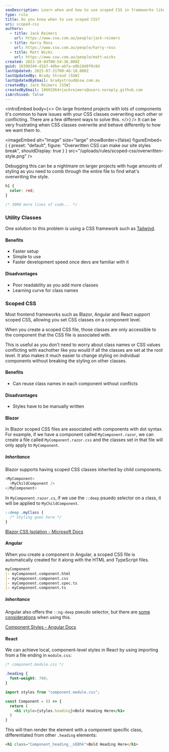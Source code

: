 ```yaml
---
seoDescription: Learn when and how to use scoped CSS in frameworks like Blazor, Angular, and React to avoid class conflicts and ensure consistent component styling.
type: rule
title: Do you know when to use scoped CSS?
uri: scoped-css
authors:
  - title: Jack Reimers
    url: https://www.ssw.com.au/people/jack-reimers
  - title: Harry Ross
    url: https://www.ssw.com.au/people/harry-ross
  - title: Matt Wicks
    url: https://www.ssw.com.au/people/matt-wicks
created: 2023-10-04T00:54:36.000Z
guid: 16300344-d1b7-4dbe-abfa-e8b18d8f0c8d
lastUpdated: 2025-07-31T00:46:18.000Z
lastUpdatedBy: Brady Stroud [SSW]
lastUpdatedByEmail: bradystroud@ssw.com.au
createdBy: Jack Reimers [SSW]
createdByEmail: 10693364+jackreimers@users.noreply.github.com
isArchived: false
---
```


<introEmbed
  body={<>
On large frontend projects with lots of components it's common to have issues with your CSS classes overwriting each other or conflicting.
There are a few different ways to solve this.
  </>}
/>
It can be very frustrating when CSS classes overwrite and behave differently to how we want them to.


<imageEmbed
  alt="Image"
  size="large"
  showBorder={false}
  figureEmbed={ {
    preset: "default",
    figure: "Overwritten CSS can make our site styles break",
    shouldDisplay: true
  } }
  src="/uploads/rules/scoped-css/overwritten-style.png"
/>

Debugging this can be a nightmare on larger projects with huge amounts of styling as you need to comb through the entire file to find what's overwriting the style.

```css
h1 {
  color: red;
}

/* 3000 more lines of code... */
```

### Utility Classes

One solution to this problem is using a CSS framework such as [Tailwind](https://tailwindcss.com).

#### Benefits

* Faster setup
* Simple to use
* Faster development speed once devs are familiar with it

#### Disadvantages

* Poor readability as you add more classes
* Learning curve for class names

### Scoped CSS

Most frontend frameworks such as Blazor, Angular and React support scoped CSS, allowing you set CSS classes on a component level.

When you create a scoped CSS file, those classes are only accessible to the component that the CSS file is associated with.

This is useful as you don't need to worry about class names or CSS values conflicting with eachother like you would if all the classes are set at the root level.
It also makes it much easier to change styling on individual components without breaking the styling on other classes.

#### Benefits

* Can reuse class names in each component without conflicts

#### Disadvantages

* Styles have to be manually written

#### Blazor

In Blazor scoped CSS files are associated with components with dot syntax.
For example, if we have a component called `MyComponent.razor`, we can create a file called `MyComponent.razor.css` and the classes set in that file will only apply to `MyComponent`.

##### Inheritance

Blazor supports having scoped CSS classes inherited by child components.

```cs
<MyComponent>
  <MyChildComponent />
</MyComponent>
```

In `MyComponent.razor.cs`, if we use the `::deep` psuedo selector on a class, it will be applied to `MyChildComponent`.

```css
::deep .myClass {
  /* Styling goes here */
}
```

[Blazor CSS Isolation - Microsoft Docs](https://learn.microsoft.com/en-us/aspnet/core/blazor/components/css-isolation?view=aspnetcore-7.0&WT.mc_id=DT-MVP-33518)

#### Angular

When you create a component in Angular, a scoped CSS file is automatically created for it along with the HTML and TypeScript files.

```md
myComponent
|- myComponent.component.html
|- myComponent.component.css
|- myComponent.component.spec.ts
|- myComponent.component.ts
```

##### Inheritance

Angular also offers the `::ng-deep` pseudo selector, but there are [some considerations](https://angular.io/guide/component-styles) when using this.

[Component Styles - Angular Docs](https://angular.io/guide/component-styles)

#### React

We can achieve local, component-level styles in React by using importing from a file ending in `module.css`:

```css
/* component.module.css */

.heading {
  font-weight: 700;
}
```

```jsx
import styles from "component.module.css";

const Component = () => {
  return (
    <h1 style={styles.heading}>Bold Heading Here</h1>
  )
}
```

This will then render the element with a component specific class, differentiated from other `.heading` elements:

```html
<h1 class="Component_heading__nEBhk">Bold Heading Here</h1>
```

